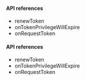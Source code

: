 <PlatformWrapper platform="electron">

<ProductWrapper notAllowed = "voice-calling">

#### API references
-   <Link target="_blank" to="{{global.API_REF_ELECTRON_ROOT}}/class_irtcengine.html#api_renewtoken">renewToken</Link>
-   <Link target="_blank" to="{{global.API_REF_ELECTRON_ROOT}}/class_irtcengineeventhandler.html#callback_ontokenprivilegewillexpire">onTokenPrivilegeWillExpire</Link>
-   <Link target="_blank" to="{{global.API_REF_ELECTRON_ROOT}}/class_irtcengineeventhandler.html#ariaid-title50">onRequestToken</Link>

</ProductWrapper>

<ProductWrapper product = "voice-calling">

#### API references
-   <Link target="_blank" to="{{global.API_REF_ELECTRON_ROOT_VOICE_SDK}}/class_irtcengine.html#api_renewtoken">renewToken</Link>
-   <Link target="_blank" to="{{global.API_REF_ELECTRON_ROOT_VOICE_SDK}}/class_irtcengineeventhandler.html#callback_ontokenprivilegewillexpire">onTokenPrivilegeWillExpire</Link>
-   <Link target="_blank" to="{{global.API_REF_ELECTRON_ROOT_VOICE_SDK}}/class_irtcengineeventhandler.html#ariaid-title50">onRequestToken</Link>

</ProductWrapper>


</PlatformWrapper>

